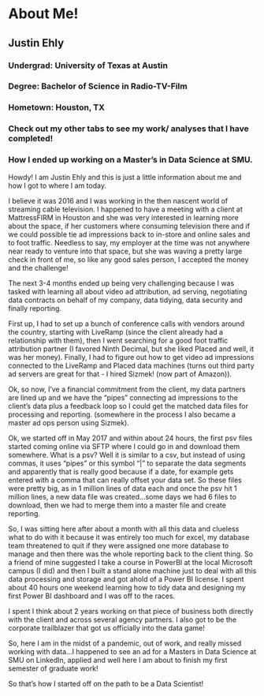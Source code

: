 # About Me!

## Justin Ehly

### Undergrad: University of Texas at Austin

### Degree: Bachelor of Science in Radio-TV-Film

### Hometown: Houston, TX

### Check out my other tabs to see my work/ analyses that I have completed!

### How I ended up working on a Master's in Data Science at SMU.
Howdy! I am Justin Ehly and this is just a little information about me and how I got to where I am today.

I believe it was 2016 and I was working in the then nascent world of streaming cable television. I happened to have a meeting with a client at MattressFIRM in Houston and she was very interested in learning more about the space, if her customers where consuming television there and if we could possible tie ad impressions back to in-store and online sales and to foot traffic.
Needless to say, my employer at the time was not anywhere near ready to venture into that space, but she was waving a pretty large check in front of me, so like any good sales person, I accepted the money and the challenge!

The next 3-4 months ended up being very challenging because I was tasked with learning all about video ad attribution, ad serving, negotiating data contracts on behalf of my company, data tidying, data security and finally reporting.

First up, I had to set up a bunch of conference calls with vendors around the country, starting with LiveRamp (since the client already had a relationship with them), then I went searching for a good foot traffic attribution partner (I favored Ninth Decimal, but she liked Placed and well, it was her money). Finally, I had to figure out how to get video ad impressions connected to the LiveRamp and Placed data machines (turns out third party ad servers are great for that - I hired Sizmek! (now part of Amazon)). 

Ok, so now, I've a financial commitment from the client, my data partners are lined up and we have the "pipes" connecting ad impressions to the client's data plus a feedback loop so I could get the matched data files for processing and reporting. (somewhere in the process I also became a master ad ops person using Sizmek).

Ok, we started off in May 2017 and within about 24 hours, the first psv files started coming online via SFTP where I could go in and download them somewhere. What is a psv? Well it is similar to a csv, but instead of using commas, it uses "pipes" or this symbol "|" to separate the data segments and apparently that is really good because if a date, for example gets entered with a comma that can really offset your data set. So these files were pretty big, as in 1 million lines of data each and once the psv hit 1 million lines, a new data file was created...some days we had 6 files to download, then we had to merge them into a master file and create reporting.

So, I was sitting here after about a month with all this data and clueless what to do with it because it was entirely too much for excel, my database team threatened to quit if they were assigned one more database to manage and then there was the whole reporting back to the client thing. So a friend of mine suggested I take a course in PowerBI at the local Microsoft campus (I did) and then I built a stand alone machine just to deal with all this data processing and storage and got ahold of a Power BI license. I spent about 40 hours one weekend learning how to tidy data and designing my first Power BI dashboard and I was off to the races. 

I spent I think about 2 years working on that piece of business both directly with the client and across several agency partners. I also got to be the corporate trailblazer that got us officially into the data game!

So, here I am in the midst of a pandemic, out of work, and really missed working with data...I happened to see an ad for a Masters in Data Science at SMU on LinkedIn, applied and well here I am about to finish my first semester of graduate work!

So that's how I started off on the path to be a Data Scientist!